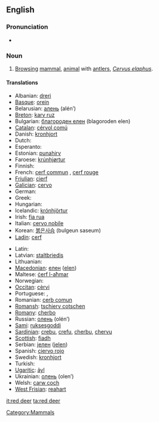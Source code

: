 ==English==

===Pronunciation===
* {{IPA|/'ɽɛd diɽ/}}

===Noun===
{{en-noun|sg=[[red]] [[deer]]|red deer}}

# [[browsing|Browsing]] [[mammal]], [[animal]] with [[antler]]s, ''[[Cervus elaphus]]''.

====Translations====
{{trans-top|Cervus elaphus}}
* Albanian: [[dreri]]
* [[Basque]]: [[orein]]
* Belarusian: [[алень]] (alén’) {{m}}
* [[Breton]]: [[karv ruz]]
* Bulgarian: [[благороден елен]] (blagoroden elen)
* [[Catalan]]: [[cérvol comú]]
* Danish: [[kronhjort]]
* Dutch: {{t+|nl|edelhert|n}}
* Esperanto: {{t+|eo|cervo|xs=Esperanto}}
* Estonian: [[punahirv]]
* Faroese: [[krúnhjørtur]]
* Finnish: {{t-|fi|saksanhirvi}}
* French: [[cerf commun]] {{m}}, [[cerf rouge]] {{m}}
* [[Friulian]]: [[cierf]]
* [[Galician]]: [[cervo]] {{m}}
* German: {{t-|de|Rothirsch|m}}
* Greek: {{t+|el|ελάφι|n|tr=eláfi|sc=Grek}}
* Hungarian: {{t+|hu|szarvas}}
* Icelandic: [[krónhjörtur]]
* Irish: [[fia rua]]
* Italian: [[cervo nobile]] {{m}}
* Korean: [[붉은사슴]] (bulgeun saseum)
* [[Ladin]]: [[cerf]]
{{trans-mid}}
* Latin: {{t+|la|cervus|f}}
* Latvian: [[staltbriedis]]
* Lithuanian: {{t+|lt|elnias|xs=Lithuanian}}
* [[Macedonian]]: [[елен]] ([[elen]])
* Maltese: [[ċerf l-aħmar]]
* Norwegian: {{t-|no|hjort}}
* [[Occitan]]: [[cèrvi]]
* Portuguese: {{t+|pt|veado}}, {{t+|pt|cervo}}
* Romanian: [[cerb comun]]
* [[Romansh]]: [[tschierv cotschen]]
* [[Romany]]: [[cherbo]] {{m}}
* Russian: [[олень]] (olén’) {{m}}
* [[Sami]]: [[ruksesgoddi]]
* [[Sardinian]]: [[crebu]], [[crefu]], [[cherbu]], [[chervu]]
* [[Scottish]]: [[fiadh]]
* Serbian: [[jелен]] ([[jelen]])
* Spanish: [[ciervo rojo]] {{m}}
* Swedish: [[kronhjort]]
* Turkish: {{t+|tr|geyik}}
* [[Ugaritic]]: [[ảyl]]
* Ukrainian: [[олень]] (olen’) {{m}}
* Welsh: [[carw coch]]
* [[West Frisian]]: [[reahart]]
{{trans-bottom}}

[[Category:Mammals]]

[[it:red deer]]
[[ta:red deer]]